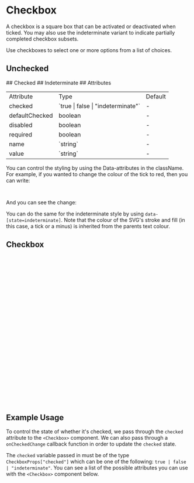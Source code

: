 

<Meta of={CheckboxStories} />

# Checkbox

A checkbox is a square box that can be activated or deactivated when ticked. You may also use the indeterminate variant to indicate partially completed checkbox subsets.

Use checkboxes to select one or more options from a list of choices.

## Unchecked

<Canvas of={CheckboxStories.CheckBoxUnchecked} />
## Checked
<Canvas of={CheckboxStories.CheckBoxChecked} />
## Indeterminate
<Canvas of={CheckboxStories.CheckBoxIndeterminate} />
## Attributes

<table>
  <tr>
    <td>Attribute</td>
    <td>Type</td>
    <td>Default</td>
  </tr>
  <tr>
    <td>checked</td>
    <td>`true | false | "indeterminate"`</td>
    <td>-</td>
  </tr>
  <tr>
    <td>defaultChecked</td>
    <td>boolean</td>
    <td>-</td>
  </tr>
  <tr>
    <td>disabled</td>
    <td>boolean</td>
    <td>-</td>
  </tr>
  <tr>
    <td>required</td>
    <td>boolean</td>
    <td>-</td>
  </tr>
  <tr>
    <td>name</td>
    <td>`string`</td>
    <td>-</td>
  </tr>
  <tr>
    <td>value</td>
    <td>`string`</td>
    <td>-</td>
  </tr>
</table>

You can control the styling by using the Data-attributes in the className. For example, if you wanted to change the colour of the tick to red, then you can write:

```ts
<Checkbox checked=true className = "data-[state=checked]:text-yellow-200 data-[state=checked]:bg-grey-900 data-[state=checked]:border-grey-900">
```

And you can see the change:

<Canvas of={CheckboxStories.CheckboxColourChange} />

You can do the same for the indeterminate style by using `data-[state=indeterminate]`.
Note that the colour of the SVG's stroke and fill (in this case, a tick or a minus) is inherited from the parents text colour.

## Checkbox

```ts
const Checkbox = React.forwardRef<
  React.ElementRef<typeof CheckboxPrimitive.Root>,
  React.ComponentPropsWithoutRef<typeof CheckboxPrimitive.Root>
>(({ className, ...props }, ref) => (
  <CheckboxPrimitive.Root
    ref={ref}
    className={cn(
      'peer h-5 w-5 p-0.5 shrink-0 gap-0 rounded border border-border data-[state=checked]:border-blue-600 data-[state=checked]:bg-blue-600 data-[state=checked]:text-foreground-inverse data-[state=indeterminate]:border-blue-600 data-[state=indeterminate]:bg-blue-600 data-[state=indeterminate]:text-foreground-inverse',
      className
    )}
    {...props}
  >
    <CheckboxPrimitive.Indicator
      className={cn('flex items-center justify-center text-inherit')}
    >
      {(props.checked === true || props.checked === undefined) && (
        <Check className="text-inherit stroke-current stroke-1 fill-current" />
      )}
      {props.checked === 'indeterminate' && (
        <Minus className="text-inherit stroke-current stroke-3 fill-current" />
      )}
    </CheckboxPrimitive.Indicator>
  </CheckboxPrimitive.Root>
))
Checkbox.displayName = CheckboxPrimitive.Root.displayName

export { Checkbox }

```

## Example Usage

To control the state of whether it's checked, we pass through the `checked` attribute to the `<Checkbox>` component. We can also pass through a `onCheckedChange` callback function in order to update the `checked` state.

The `checked` variable passed in must be of the type `CheckboxProps["checked"]` which can be one of the following: `true | false | "indeterminate"`. You can see a list of the possible attributes you can use with the `<Checkbox>` component below.

```ts
export const CheckboxDemo = ({
  checked
}: {
  checked: CheckboxProps['checked']
}): JSX.Element => {
  const [check, setCheck] = useState<typeof checked>(checked)
  const handleOnCheckChanged = () => {
    if (check !== 'indeterminate') {
      setCheck(!check)
    }
  }
  return <Checkbox checked={check} onCheckedChange={handleOnCheckChanged} />
}
```
